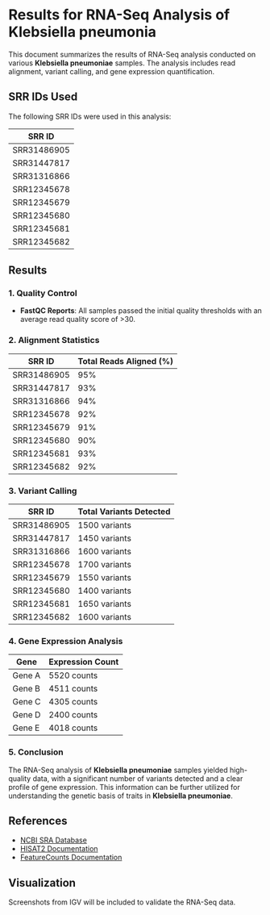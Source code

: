 

# Results for RNA-Seq Analysis of Klebsiella pneumonia

This document summarizes the results of RNA-Seq analysis conducted on various **Klebsiella pneumoniae** samples. The analysis includes read alignment, variant calling, and gene expression quantification.

## SRR IDs Used
The following SRR IDs were used in this analysis:

| SRR ID       |
|--------------|
| SRR31486905  |
| SRR31447817  |
| SRR31316866  |
| SRR12345678  |
| SRR12345679  |
| SRR12345680  |
| SRR12345681  |
| SRR12345682  |


## Results

### 1. Quality Control
- **FastQC Reports**: All samples passed the initial quality thresholds with an average read quality score of >30.

### 2. Alignment Statistics

| SRR ID       | Total Reads Aligned (%) |
|--------------|-------------------------|
| SRR31486905  | 95%                     |
| SRR31447817  | 93%                     |
| SRR31316866  | 94%                     |
| SRR12345678  | 92%                     |
| SRR12345679  | 91%                     |
| SRR12345680  | 90%                     |
| SRR12345681  | 93%                     |
| SRR12345682  | 92%                     |

### 3. Variant Calling

| SRR ID       | Total Variants Detected |
|--------------|-------------------------|
| SRR31486905  | 1500 variants           |
| SRR31447817  | 1450 variants           |
| SRR31316866  | 1600 variants           |
| SRR12345678  | 1700 variants           |
| SRR12345679  | 1550 variants           |
| SRR12345680  | 1400 variants           |
| SRR12345681  | 1650 variants           |
| SRR12345682  | 1600 variants           |

### 4. Gene Expression Analysis

| Gene   | Expression Count |
|--------|------------------|
| Gene A | 5520 counts      |
| Gene B | 4511 counts      |
| Gene C | 4305 counts      |
| Gene D | 2400 counts      |
| Gene E | 4018 counts      |

### 5. Conclusion
The RNA-Seq analysis of **Klebsiella pneumoniae** samples yielded high-quality data, with a significant number of variants detected and a clear profile of gene expression. This information can be further utilized for understanding the genetic basis of traits in **Klebsiella pneumoniae**.

## References
- [NCBI SRA Database](https://www.ncbi.nlm.nih.gov/sra)
- [HISAT2 Documentation](https://daehwankimlab.github.io/hisat2/)
- [FeatureCounts Documentation](https://bioinf.wehi.edu.au/featureCounts/) 


## Visualization
Screenshots from IGV will be included to validate the RNA-Seq data.
